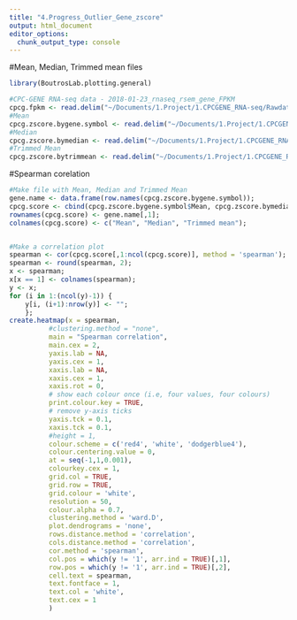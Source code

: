 ```yaml
---
title: "4.Progress_Outlier_Gene_zscore"
output: html_document
editor_options: 
  chunk_output_type: console
---
```


#Mean, Median, Trimmed mean files
```r

library(BoutrosLab.plotting.general)

#CPC-GENE RNA-seq data - 2018-01-23_rnaseq_rsem_gene_FPKM
cpcg.fpkm <- read.delim("~/Documents/1.Project/1.CPCGENE_RNA-seq/Rawdata/2018-01-23_rnaseq_rsem_gene_FPKM.txt", row.names = 1);
#Mean
cpcg.zscore.bygene.symbol <- read.delim("~/Documents/1.Project/1.CPCGENE_RNA-seq/Rawdata/cpcg.zscore.bygene.symbol.txt", row.names = 1);
#Median
cpcg.zscore.bymedian <- read.delim("~/Documents/1.Project/1.CPCGENE_RNA-seq/Rawdata/cpcg.zscore.bymedian.txt", row.names = 1);
#Trimmed Mean
cpcg.zscore.bytrimmean <- read.delim("~/Documents/1.Project/1.CPCGENE_RNA-seq/Rawdata/cpcg.zscore.bytrimmean.txt", row.names = 1);

```

#Spearman corelation
```r
#Make file with Mean, Median and Trimmed Mean
gene.name <- data.frame(row.names(cpcg.zscore.bygene.symbol));
cpcg.score <- cbind(cpcg.zscore.bygene.symbol$Mean, cpcg.zscore.bymedian$Median, cpcg.zscore.bytrimmean$Trimmean);
rownames(cpcg.score) <- gene.name[,1];
colnames(cpcg.score) <- c("Mean", "Median", "Trimmed mean");


#Make a correlation plot
spearman <- cor(cpcg.score[,1:ncol(cpcg.score)], method = 'spearman');
spearman <- round(spearman, 2);
x <- spearman;
x[x == 1] <- colnames(spearman);
y <- x;
for (i in 1:(ncol(y)-1)) {
    y[i, (i+1):nrow(y)] <- "";
    };
create.heatmap(x = spearman,
          #clustering.method = "none",
          main = "Spearman correlation",
          main.cex = 2,
          yaxis.lab = NA,
          yaxis.cex = 1,
          xaxis.lab = NA,
          xaxis.cex = 1,
          xaxis.rot = 0,
          # show each colour once (i.e, four values, four colours)
          print.colour.key = TRUE,
          # remove y-axis ticks
          yaxis.tck = 0.1,
          xaxis.tck = 0.1,
          #height = 1,
          colour.scheme = c('red4', 'white', 'dodgerblue4'),
          colour.centering.value = 0,
          at = seq(-1,1,0.001),
          colourkey.cex = 1,
          grid.col = TRUE,
          grid.row = TRUE,
          grid.colour = 'white',
          resolution = 50,
          colour.alpha = 0.7,
          clustering.method = 'ward.D',
          plot.dendrograms = 'none',
          rows.distance.method = 'correlation',
          cols.distance.method = 'correlation',
          cor.method = 'spearman',
          col.pos = which(y != '1', arr.ind = TRUE)[,1],
          row.pos = which(y != '1', arr.ind = TRUE)[,2],
          cell.text = spearman,
          text.fontface = 1,
          text.col = 'white',
          text.cex = 1
          )
```

